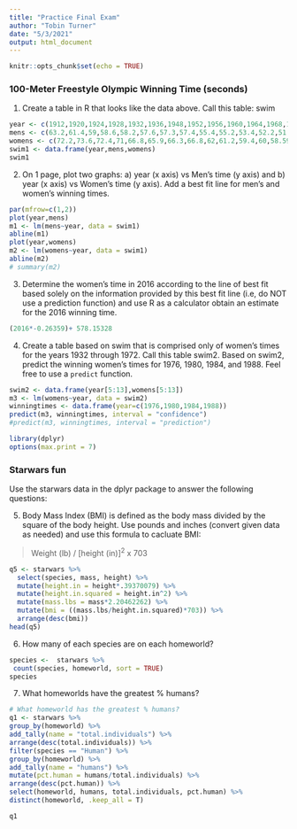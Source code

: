 ```yaml
---
title: "Practice Final Exam"
author: "Tobin Turner"
date: "5/3/2021"
output: html_document
---
```


```r
knitr::opts_chunk$set(echo = TRUE)
```

### 100-Meter Freestyle Olympic Winning Time (seconds)


1.	Create a table in R that looks like the data above.  Call this table: swim

```r

year <- c(1912,1920,1924,1928,1932,1936,1948,1952,1956,1960,1964,1968,1972,1976,1980,1984,1988)
mens <- c(63.2,61.4,59,58.6,58.2,57.6,57.3,57.4,55.4,55.2,53.4,52.2,51.22,49.99,50.4,49.8,48.63)
womens <- c(72.2,73.6,72.4,71,66.8,65.9,66.3,66.8,62,61.2,59.4,60,58.59,55.65,54.79,55.92,54.93)
swim1 <- data.frame(year,mens,womens)
swim1
```

2.	On 1 page, plot two graphs: a) year (x axis) vs Men’s time (y axis) and b) year (x axis) vs Women’s time (y axis). Add a best fit line for men’s and women’s winning times. 

```r
par(mfrow=c(1,2))
plot(year,mens)
m1 <- lm(mens~year, data = swim1)
abline(m1)
plot(year,womens)
m2 <- lm(womens~year, data = swim1)
abline(m2)
# summary(m2)

```

3.	Determine the women’s time in 2016 according to the line of best fit based solely on the information provided by this best fit line (i.e, do NOT use a prediction function) and use R as a calculator obtain an estimate for the 2016 winning time.

```r
(2016*-0.26359)+ 578.15328 
```

4.	Create a table based on swim that is comprised only of women’s times for the years 1932 through 1972.  Call this table swim2.  Based on swim2, predict the winning women’s times for 1976, 1980, 1984, and 1988. Feel free to use a `predict` function.

```r
swim2 <- data.frame(year[5:13],womens[5:13])
m3 <- lm(womens~year, data = swim2)
winningtimes <- data.frame(year=c(1976,1980,1984,1988))
predict(m3, winningtimes, interval = "confidence")
#predict(m3, winningtimes, interval = "prediction")
```

```r
library(dplyr)
options(max.print = 7)
```

### Starwars fun

Use the starwars data in the dplyr package to answer the following questions:

5. Body Mass Index (BMI) is defined as the body mass divided by the square of the body height.  Use pounds and inches (convert given data as needed) and use this formula to cacluate BMI:

> Weight (lb) / [height (in)]^2^ x 703

 
```r
q5 <- starwars %>%
  select(species, mass, height) %>% 
  mutate(height.in = height*.39370079) %>%
  mutate(height.in.squared = height.in^2) %>%
  mutate(mass.lbs = mass*2.20462262) %>% 
  mutate(bmi = ((mass.lbs/height.in.squared)*703)) %>% 
  arrange(desc(bmi))
head(q5)
```


6. How many of each species are on each homeworld? 

```r
species <-  starwars %>%
 count(species, homeworld, sort = TRUE)
species
```


7. What homeworlds have the greatest % humans?

```r

# What homeworld has the greatest % humans?
q1 <- starwars %>%
group_by(homeworld) %>%
add_tally(name = "total.individuals") %>%
arrange(desc(total.individuals)) %>%
filter(species == "Human") %>%
group_by(homeworld) %>%
add_tally(name = "humans") %>%
mutate(pct.human = humans/total.individuals) %>%
arrange(desc(pct.human)) %>%
select(homeworld, humans, total.individuals, pct.human) %>%
distinct(homeworld, .keep_all = T)

q1
```


